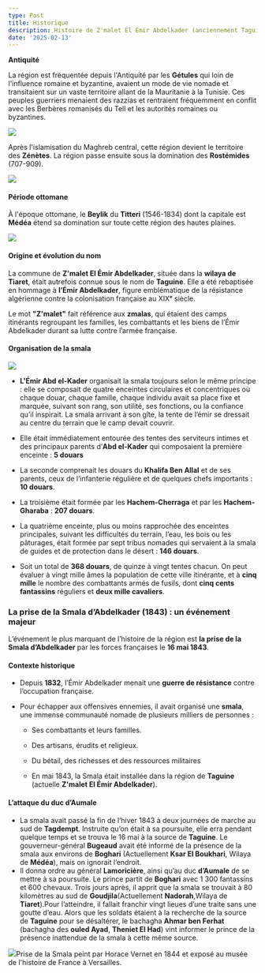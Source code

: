 ```yaml
---
type: Post
title: Historique
description: Histoire de Z'malet El Émir Abdelkader (anciennement Taguine)
date: '2025-02-13'
---
```

**Antiquité**

La région est fréquentée depuis l'Antiquité par les **Gétules** qui loin de l'influence romaine et byzantine, avaient un mode de vie nomade et transitaient sur un vaste territoire allant de la Mauritanie à la Tunisie. Ces peuples guerriers menaient des razzias et rentraient fréquemment en conflit avec les Berbères romanisés du Tell et les autorités romaines ou byzantines.

![](/images/Mausol%C3%A9e_des_Rois_numides_dit_le_Medracen.jpg)

Après l'islamisation du Maghreb central, cette région devient le territoire des **Zénètes**. La région passe ensuite sous la domination des **Rostémides** (707-909).

![](/images/1000007658.png)

#### **Période ottomane**

À l'époque ottomane, le **Beylik** du **Titteri** (1546-1834) dont la capitale est **Médéa** étend sa domination sur toute cette région des hautes plaines.

![](/images/1000007656.png)

#### **Origine et évolution du nom**

La commune de **Z'malet El Émir Abdelkader**, située dans la **wilaya de Tiaret**, était autrefois connue sous le nom de **Taguine**. Elle a été rebaptisée en hommage à **l’Émir Abdelkader**, figure emblématique de la résistance algérienne contre la colonisation française au XIXᵉ siècle.

Le mot **"Z'malet"** fait référence aux **zmalas**, qui étaient des camps itinérants regroupant les familles, les combattants et les biens de l’Émir Abdelkader durant sa lutte contre l’armée française.

#### **Organisation de la smala**

![](/images/Smala_of_Abd_El-Kader_16_May_1843.jpg)

*   **L'Émir Abd el-Kader** organisait la smala toujours selon le même principe : elle se composait de quatre enceintes circulaires et concentriques où chaque douar, chaque famille, chaque individu avait sa place fixe et marquée, suivant son rang, son utilité, ses fonctions, ou la confiance qu’il inspirait. La smala arrivant à son gîte, la tente de l’émir se dressait au centre du terrain que le camp devait couvrir.

*   Elle était immédiatement entourée des tentes des serviteurs intimes et des principaux parents d’**Abd el-Kader** qui composaient la première enceinte : **5 douars**

*   La seconde comprenait les douars du **Khalifa Ben Allal** et de ses parents, ceux de l’infanterie régulière et de quelques chefs importants : **10 douars**.

*   La troisième était formée par les **Hachem-Cherraga** et par les **Hachem-Gharaba** : **207 douars**.

*   La quatrième enceinte, plus ou moins rapprochée des enceintes principales, suivant les difficultés du terrain, l’eau, les bois ou les pâturages, était formée par sept tribus nomades qui servaient à la smala de guides et de protection dans le désert : **146 douars**.

*   Soit un total de **368 douars**, de quinze à vingt tentes chacun. On peut évaluer à vingt mille âmes la population de cette ville itinérante, et à **cinq mille** le nombre des combattants armés de fusils, dont **cinq cents fantassins** réguliers et **deux mille cavaliers**.

### **La prise de la Smala d’Abdelkader (1843) : un événement majeur**

L’événement le plus marquant de l’histoire de la région est **la prise de la Smala d’Abdelkader** par les forces françaises le **16 mai 1843**.

#### **Contexte historique**

*   Depuis **1832**, l’Émir Abdelkader menait une **guerre de résistance** contre l’occupation française.

*   Pour échapper aux offensives ennemies, il avait organisé une **smala**, une immense communauté nomade de plusieurs milliers de personnes :

    *   Ses combattants et leurs familles.

    *   Des artisans, érudits et religieux.

    *   Du bétail, des richesses et des ressources militaires

    *   En mai 1843, la Smala était installée dans la région de **Taguine** (actuelle **Z'malet El Émir Abdelkader**).

#### **L’attaque du duc d’Aumale**

*   La smala avait passé la fin de l’hiver 1843 à deux journées de marche au sud de **Tagdempt**. Instruite qu’on était à sa poursuite, elle erra pendant quelque temps et se trouva le 16 mai à la source de **Taguine**. Le gouverneur-général **Bugeaud** avait été informé de la présence de la smala aux environs de **Boghari** (Actuellement **Ksar El Boukhari**, Wilaya de **Médéa**), mais on ignorait l’endroit.
*   Il donna ordre au général **Lamoricière**, ainsi qu’au duc **d’Aumale** de se mettre à sa poursuite. Le prince partit de **Boghari** avec 1 300 fantassins et 600 chevaux. Trois jours après, il apprit que la smala se trouvait à 80 kilomètres au sud de **Goudjila**(Actuellement **Nadorah**,Wilaya de **Tiaret**).Pour l’atteindre, il fallait franchir vingt lieues d’une traite sans une goutte d’eau. Alors que les soldats étaient à la recherche de la source de **Taguine** pour se désaltérer, le bachagha **Ahmar ben Ferhat** (bachagha des **ouled Ayad**, **Theniet El Had**) vint informer le prince de la présence inattendue de la smala à cette même source.

![](/images/Smala%20Emir%20Abdelkader%20-%20Horace%20Vernet.jpg)Prise de la Smala peint par Horace Vernet en 1844 et exposé au musée de l'histoire de France à Versailles.
